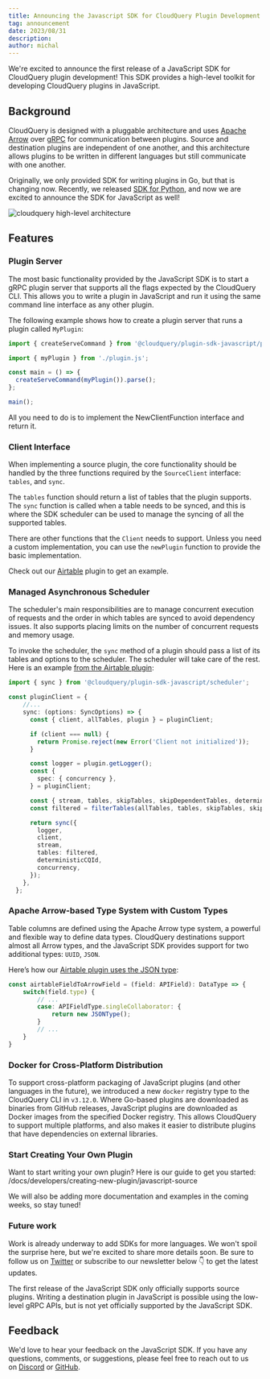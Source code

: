 ```yaml
---
title: Announcing the Javascript SDK for CloudQuery Plugin Development
tag: announcement
date: 2023/08/31
description:
author: michal
---
```



<BlogHeader/>

We're excited to announce the first release of a JavaScript SDK for CloudQuery plugin development! This SDK provides a high-level toolkit for developing CloudQuery plugins in JavaScript.

## Background

CloudQuery is designed with a pluggable architecture and uses [Apache Arrow](https://arrow.apache.org/) over [gRPC](https://grpc.io/) for communication between plugins. Source and destination plugins are independent of one another, and this architecture allows plugins to be written in different languages but still communicate with one another.

Originally, we only provided SDK for writing plugins in Go, but that is changing now. Recently, we released [SDK for Python](/blog/announcing-cloudquery-python-sdk), and now we are excited to announce the SDK for JavaScript as well!

![cloudquery high-level architecture](/images/cloudquery-architecture.png)

## Features

### Plugin Server

The most basic functionality provided by the JavaScript SDK is to start a gRPC plugin server that supports all the flags expected by the CloudQuery CLI. This allows you to write a plugin in JavaScript and run it using the same command line interface as any other plugin.

The following example shows how to create a plugin server that runs a plugin called `MyPlugin`:

```typescript
import { createServeCommand } from '@cloudquery/plugin-sdk-javascript/plugin/serve';

import { myPlugin } from './plugin.js';

const main = () => {
  createServeCommand(myPlugin()).parse();
};

main();
```

All you need to do is to implement the NewClientFunction interface and return it.

### Client Interface

When implementing a source plugin, the core functionality should be handled by the three functions required by the `SourceClient` interface: `tables`, and `sync`.

The `tables` function should return a list of tables that the plugin supports. The `sync` function is called when a table needs to be synced, and this is where the SDK scheduler can be used to manage the syncing of all the supported tables.

There are other functions that the `Client` needs to support. Unless you need a custom implementation, you can use the `newPlugin` function to provide the basic implementation.

Check out our [Airtable](https://github.com/cloudquery/cloudquery/blob/main/plugins/source/airtable/src/plugin.ts) plugin to get an example.

### Managed Asynchronous Scheduler

The scheduler's main responsibilities are to manage concurrent execution of requests and the order in which tables are synced to avoid dependency issues. It also supports placing limits on the number of concurrent requests and memory usage.

To invoke the scheduler, the `sync` method of a plugin should pass a list of its tables and options to the scheduler. The scheduler will take care of the rest. Here is an example [from the Airtable plugin](https://github.com/cloudquery/cloudquery/blob/main/plugins/source/typeform/plugin/plugin.py):

```typescript
import { sync } from '@cloudquery/plugin-sdk-javascript/scheduler';

const pluginClient = {
    //...
    sync: (options: SyncOptions) => {
      const { client, allTables, plugin } = pluginClient;

      if (client === null) {
        return Promise.reject(new Error('Client not initialized'));
      }

      const logger = plugin.getLogger();
      const {
        spec: { concurrency },
      } = pluginClient;

      const { stream, tables, skipTables, skipDependentTables, deterministicCQId } = options;
      const filtered = filterTables(allTables, tables, skipTables, skipDependentTables);

      return sync({
        logger,
        client,
        stream,
        tables: filtered,
        deterministicCQId,
        concurrency,
      });
    },
  };
```

### Apache Arrow-based Type System with Custom Types

Table columns are defined using the Apache Arrow type system, a powerful and flexible way to define data types. CloudQuery destinations support almost all Arrow types, and the JavaScript SDK provides support for two additional types: `UUID`, `JSON`. 

Here’s how our [Airtable plugin uses the JSON type](https://github.com/cloudquery/cloudquery/blob/main/plugins/source/airtable/src/tables.ts#L68):

```typescript
const airtableFieldToArrowField = (field: APIField): DataType => {
    switch(field.type) {
        // ...
        case: APIFieldType.singleCollaborator: {
            return new JSONType();
        }
        // ...
    }
}
```

### Docker for Cross-Platform Distribution

To support cross-platform packaging of JavaScript plugins (and other languages in the future), we introduced a new `docker` registry type to the CloudQuery CLI in `v3.12.0`. Where Go-based plugins are downloaded as binaries from GitHub releases, JavaScript plugins are downloaded as Docker images from the specified Docker registry. This allows CloudQuery to support multiple platforms, and also makes it easier to distribute plugins that have dependencies on external libraries.

### Start Creating Your Own Plugin

Want to start writing your own plugin? Here is our guide to get you started: /docs/developers/creating-new-plugin/javascript-source

We will also be adding more documentation and examples in the coming weeks, so stay tuned!

### Future work

Work is already underway to add SDKs for more languages. We won't spoil the surprise here, but we're excited to share more details soon. Be sure to follow us on [Twitter](https://twitter.com/cloudqueryio) or subscribe to our newsletter below 👇 to get the latest updates.

The first release of the JavaScript SDK only officially supports source plugins. Writing a destination plugin in JavaScript is possible using the low-level gRPC APIs, but is not yet officially supported by the JavaScript SDK.

## Feedback

We'd love to hear your feedback on the JavaScript SDK. If you have any questions, comments, or suggestions, please feel free to reach out to us on [Discord](https://cloudquery.io/discord) or [GitHub](https://github.com/cloudquery/plugin-sdk-javascript).
